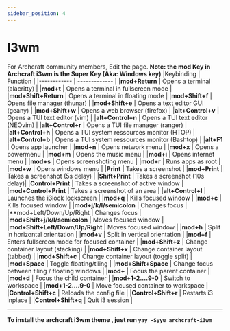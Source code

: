 ```yaml
---
sidebar_position: 4
---
```



# I3wm

For Archcraft community members, Edit the page.
**Note: the mod Key in Archcraft i3wm is the Super Key (Aka: Windows key)**
|Keybinding | Function |
|------------ | ------------- |
|**mod+Return** | Opens a terminal (alacritty) |
|**mod+t** | Opens a terminal in fullscreen mode |
|**mod+Shift+Return** | Opens a terminal in floating mode |
|**mod+Shift+f** | Opens file manager (thunar) |
|**mod+Shift+e** | Opens a text editor GUI (geany) |
|**mod+Shift+w** | Opens a web browser (firefox) |
|**alt+Control+v** | Opens a TUI text editor (vim) |
|**alt+Control+n** | Opens a TUI text editor (NEOvim) |
|**alt+Control+r** | Opens a TUI file manager (ranger) |
|**alt+Control+h** | Opens a TUI system ressources monitor (HTOP) |
|**alt+Control+b** | Opens a TUI system ressources monitor (Bashtop) |
|**alt+F1** | Opens app launcher |
|**mod+n** | Opens network menu |
|**mod+x** | Opens a powermenu |
|**mod+m** | Opens the music menu |
|**mod+i** | Opens internet menu |
|**mod+s** | Opens screenshoting menu |
|**mod+r** | Runs apps as root |
|**mod+w** | Opens windows menu |
|**Print** | Takes a screenshot |
|**mod+Print** | Takes a screenshot (5s delay) |
|**Shift+Print** | Takes a screenshot (10s delay)|
|**Control+Print** | Takes a screenshot of active window |
|**mod+Control+Print** | Takes a screenshot of an area |
|**alt+Control+l** | Launches the i3lock lockscreen |
|**mod+q** | Kills focused window | 
|**mod+c** | Kills focused window |
|**mod+j/k/l/semicolon** | Changes focus |
|**mod+Left/Down/Up/Right | Changes focus |
|**mod+Shift+j/k/l/semicolon** | Moves focused window |
|**mod+Shift+Left/Down/Up/Right** | Moves focused window |
|**mod+h** | Split in horizontal orientation |
|**mod+v** | Split in vertical orientation |
|**mod+f** | Enters fullscreen mode for focused container |
|**mod+Shift+z** | Change container layout (stacking) |
|**mod+Shift+x** | Change container layout (tabbed) |
|**mod+Shift+c** | Change container layout (toggle split) |
|**mod+Space** | Toggle floating/tiling |
|**mod+Shift+Space** | Change focus between tiling / floating windows |
|**mod+** | Focus the parent container |
|**mod+d** | Focus the child container |
|**mod+1-2....9-0** | Switch to workspace |
|**mod+1-2....9-0** | Move focused container to workspace |
|**Control+Shift+c** | Reloads the config file |
|**Control+Shift+r** | Restarts i3 inplace |
|**Control+Shift+q** | Quit i3 session |

---

**To install the archcraft i3wm theme , just run `yay -Syyu archcraft-i3wm`**
